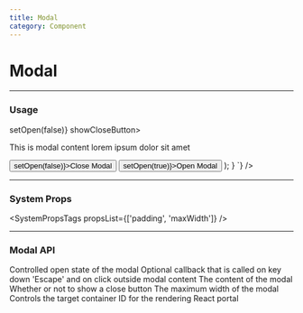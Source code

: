 ```yaml
---
title: Modal
category: Component
---
```



# Modal

---

### Usage

<LiveCode>
  <LiveCode.Content
    title="Example Modal"
    code={`
      function Component() {
        const [open, setOpen] = React.useState(false);
        return (
          <>
            <Modal open={open} onClose={() => setOpen(false)} showCloseButton>
              <Box maxWidth="1200">
                <Panel sectioned title="Modal Title">
                  <p>This is modal content lorem ipsum dolor sit amet</p>
                  <Button onClick={() => setOpen(false)}>Close Modal</Button>
                </Panel>
              </Box>
            </Modal>
            <Button onClick={() => setOpen(true)}>Open Modal</Button>
          </>
        );
      }
    `}
  />
</LiveCode>

---

### System Props

<SystemPropsTags propsList={['padding', 'maxWidth']} />

---

### Modal API

<Prop name="open" type="bool">
  Controlled open state of the modal
</Prop>
<Prop name="onClose" type="function" defaultValue="(e) => void">
  Optional callback that is called on key down 'Escape' and on click outside
  modal content
</Prop>
<Prop name="children" type="node">
  The content of the modal
</Prop>
<Prop name="showCloseButton" type="bool">
  Whether or not to show a close button
</Prop>
<Prop name="maxWidth" type="number" defaultValue="800px">
  The maximum width of the modal
</Prop>
<Prop name="portalId" type="string">
  Controls the target container ID for the rendering React portal
</Prop>
